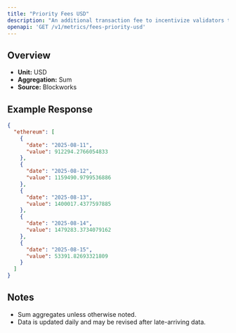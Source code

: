 ```yaml
---
title: "Priority Fees USD"
description: "An additional transaction fee to incentivize validators to prioritize and execute transactions."
openapi: 'GET /v1/metrics/fees-priority-usd'
---
```


## Overview

- **Unit:** USD
- **Aggregation:** Sum
- **Source:** Blockworks

## Example Response

```json
{
  "ethereum": [
    {
      "date": "2025-08-11",
      "value": 912294.2766054833
    },
    {
      "date": "2025-08-12",
      "value": 1159490.9799536886
    },
    {
      "date": "2025-08-13",
      "value": 1400017.4377597885
    },
    {
      "date": "2025-08-14",
      "value": 1479283.3734079162
    },
    {
      "date": "2025-08-15",
      "value": 53391.82693321809
    }
  ]
}
```

## Notes
- Sum aggregates unless otherwise noted.
- Data is updated daily and may be revised after late-arriving data.
